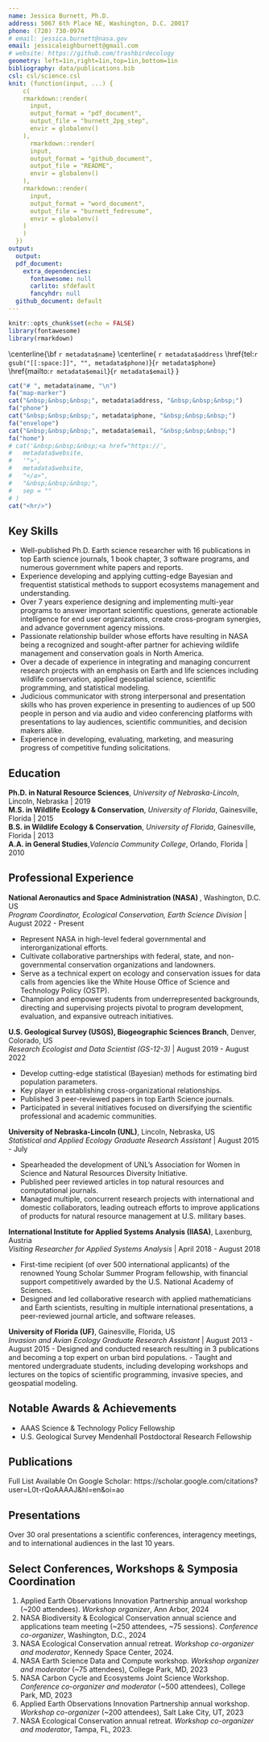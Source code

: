 ```yaml
---
name: Jessica Burnett, Ph.D.
address: 5067 6th Place NE, Washington, D.C. 20017
phone: (720) 730-0974
# email: jessica.burnett@nasa.gov
email: jessicaleighburnett@gmail.com
# website: https://github.com/trashbirdecology
geometry: left=1in,right=1in,top=1in,bottom=1in
bibliography: data/publications.bib
csl: csl/science.csl
knit: (function(input, ...) {
    c(
    rmarkdown::render(
      input,
      output_format = "pdf_document",
      output_file = "burnett_2pg_step",
      envir = globalenv()
    ),
      rmarkdown::render(
      input,
      output_format = "github_document",
      output_file = "README",
      envir = globalenv()
    ),
    rmarkdown::render(
      input,
      output_format = "word_document",
      output_file = "burnett_fedresume",
      envir = globalenv()
    )
    )
  })
output:
  output:
  pdf_document:
    extra_dependencies:
      fontawesome: null
      carlito: sfdefault
      fancyhdr: null
  github_document: default
---
```


```r
knitr::opts_chunk$set(echo = FALSE)
library(fontawesome)
library(rmarkdown)
```

\vspace*{-0.75in}
\thispagestyle{empty}
\centerline{\huge \bf `r metadata$name`}
\vspace{5pt}
\centerline{
\faicon{map-marker} `r metadata$address` \hspace{2 pt}
\faicon{phone} \href{tel:`r gsub("[[:space:]]", "", metadata$phone)`}{`r metadata$phone`} \hspace{2 pt}
\faicon{envelope} \href{mailto:`r metadata$email`}{`r metadata$email`} \hspace{2 pt}
}
\vspace{5pt}
\hrule

\pagestyle{fancy}
\fancyhead[L]{\textcolor[gray]{0.4}{Resume: `r metadata$name`}}
\fancyfoot[L]{\textcolor[gray]{0.4}{Document compiled on `r Sys.Date()` (\href{https://www.github.com/trashbirdecology/cv}{github.com/trashbirdecology/cv})}}
\pagenumbering{gobble}

```r
cat("# ", metadata$name, "\n")
fa("map-marker")
cat("&nbsp;&nbsp;&nbsp;", metadata$address, "&nbsp;&nbsp;&nbsp;")
fa("phone")
cat("&nbsp;&nbsp;&nbsp;", metadata$phone, "&nbsp;&nbsp;&nbsp;")
fa("envelope")
cat("&nbsp;&nbsp;&nbsp;", metadata$email, "&nbsp;&nbsp;&nbsp;")
fa("home")
# cat('&nbsp;&nbsp;&nbsp;<a href="https://',
#   metadata$website,
#   '">',
#   metadata$website,
#   "</a>",
#   "&nbsp;&nbsp;&nbsp;",
#   sep = ""
# )
cat("<hr/>")
```

## Key Skills
- Well-published Ph.D. Earth science researcher with 16 publications in top Earth science journals, 1 book chapter, 3 software programs, and numerous government white papers and reports.
- Experience developing and applying cutting-edge Bayesian and frequentist statistical methods to support ecosystems management and understanding. 
- Over 7 years experience designing and implementing multi-year programs to answer important scientific questions, generate actionable intelligence for end user organizations, create cross-program synergies, and advance government agency missions.
-	Passionate relationship builder whose efforts have resulting in NASA being a recognized and sought-after partner for achieving wildlife management and conservation goals in North America.
- Over a decade of experience in integrating and managing concurrent research projects with an emphasis on Earth and life sciences including wildlife conservation, applied geospatial science, scientific programming, and statistical modeling.
- Judicious communicator with strong interpersonal and presentation skills who has proven experience in presenting to audiences of up 500 people in person and via audio and video conferencing platforms with presentations to lay audiences, scientific communities, and decision makers alike.
- Experience in developing, evaluating, marketing, and measuring progress of competitive funding solicitations.
  <!-- Program/Project Management -->
  <!-- Geospatial Science and Technologies -->
  <!-- Strategic Thinking -->
  <!-- Earth Science Applications Research -->
  <!-- Partnering -->
  <!-- Financial Management -->
  <!-- Technical Competence -->
  
## Education
**Ph.D. in Natural Resource Sciences**, *University of Nebraska-Lincoln*, Lincoln, Nebraska | 2019 \
**M.S. in Wildlife Ecology & Conservation**, *University of Florida*, Gainesville, Florida | 2015 \
**B.S. in Wildlife Ecology & Conservation**, *University of Florida*, Gainesville, Florida | 2013 \
**A.A. in General Studies**,*Valencia Community College*, Orlando, Florida | 2010

## Professional Experience <!-- Skills, evidence, why it matters -->
**National Aeronautics and Space Administration (NASA) **, Washington, D.C. US \
*Program Coordinator, Ecological Conservation, Earth Science Division* | August 2022 - Present

- Represent NASA in high-level federal governmental and interorganizational efforts.
- Cultivate collaborative partnerships with federal, state, and non-governmental conservation organizations and landowners. 
- Serve as a technical expert on ecology and conservation issues for data calls from agencies like the White House Office of Science and Technology Policy (OSTP).
- Champion and empower students from underrepresented backgrounds, directing and supervising projects pivotal to program development, evaluation, and expansive outreach initiatives.

**U.S. Geological Survey (USGS), Biogeographic Sciences Branch**, Denver, Colorado, US \
*Research Ecologist and Data Scientist (GS-12-3)* | August 2019 - August 2022 

- Develop cutting-edge statistical (Bayesian) methods for estimating bird population parameters. 
- Key player in establishing cross-organizational relationships.
- Published 3 peer-reviewed papers in top Earth Science journals.
- Participated in several initiatives focused on diversifying the scientific professional and academic communities.

**University of Nebraska-Lincoln (UNL)**, Lincoln, Nebraska, US \
*Statistical and Applied Ecology Graduate Research Assistant* | August 2015 - July 

- Spearheaded the development of UNL's Association for Women in Science and Natural Resources Diversity Initiative.
- Published peer reviewed articles in top natural resources and computational journals.
- Managed multiple, concurrent research projects with international and domestic collaborators, leading outreach efforts to improve applications of products for natural resource management at U.S. military bases.

**International Institute for Applied Systems Analysis (IIASA)**, Laxenburg, Austria \
*Visiting Researcher for Applied Systems Analysis* | April 2018 - August 2018

- First-time recipient (of over 500 international applicants) of the renowned Young Scholar Summer Program fellowship, with financial support competitively awarded by the U.S. National Academy of Sciences.
- Designed and led collaborative research with applied mathematicians and Earth scientists, resulting in multiple international presentations, a peer-reviewed journal article, and software releases.

**University of Florida (UF)**, Gainesville, Florida, US \
*Invasion and Avian Ecology Graduate Research Assistant* | August 2013 - August 2015 
- Designed and conducted research resulting in 3 publications and becoming a top expert on urban bird populations.
- Taught and mentored undergraduate students, including developing workshops and lectures on the topics of scientific programming, invasive species, and geospatial modeling.

## Notable Awards & Achievements
- AAAS Science & Technology Policy Fellowship
- U.S. Geological Survey Mendenhall Postdoctoral Research Fellowship

## Publications
Full List Available On Google Scholar: https://scholar.google.com/citations?user=L0t-rQoAAAAJ&hl=en&oi=ao

## Presentations
Over 30 oral presentations a scientific conferences, interagency meetings, and to international audiences in the last 10 years.

## Select Conferences, Workshops & Symposia Coordination
1. Applied Earth Observations Innovation Partnership annual workshop (~200 attendees). *Workshop organizer*, Ann Arbor, 2024
1. NASA Biodiversity & Ecological Conservation annual science and applications team meeting (~250 attendees, ~75 sessions). *Conference co-organizer*, Washington, D.C., 2024
1. NASA Ecological Conservation annual retreat. *Workshop co-organizer and moderator*, Kennedy Space Center, 2024.
1. NASA Earth Science Data and Compute workshop. *Workshop organizer and moderator* (~75 attendees), College Park, MD, 2023
1. NASA Carbon Cycle and Ecosystems Joint Science Workshop. *Conference co-organizer and moderator* (~500 attendees), College Park, MD, 2023
1. Applied Earth Observations Innovation Partnership annual workshop. *Workshop co-organizer* (~200 attendees), Salt Lake City, UT, 2023
1. NASA Ecological Conservation annual retreat. *Workshop co-organizer and moderator*, Tampa, FL, 2023.

<!-- # Essay
## Current Fellowship at NASA Headquarters
I am currently hosted at NASA Headquarters in the Earth Science Division, focusing on outreach, engagement, and partnerships within the Ecological Conservation program, which funds global projects aimed at biodiversity conservation. My primary goal during this fellowship has been to make NASA's resources more accessible to fisheries and wildlife scientists, managers, and decision-makers. Through my efforts, I have successfully facilitated connections between NASA and these stakeholders, enhancing the impact of our conservation initiatives. 

## Interest in Science Diplomacy 
I am particularly interested in learning more about science diplomacy to expand my skillset and better engage in international forums. During my fellowship, I have developed strong relationships with conservation leaders and organizations in the U.S., including federal, state, and tribal entities. However, my limited experience in international science diplomacy restricts my effectiveness in global contexts. Understanding science diplomacy will enable me to participate more actively in NASA's international activities, such as IPBES, CoP, and UN subcommittees related to Earth and biodiversity science, thereby enhancing my contributions to these important initiatives.  

 ## Interest in International Collaboration

My interest in international collaboration, especially with science-policy fellows from Latin America and the Caribbean (LAC), stems from the recognition of the importance of these regions in global biodiversity. Although my work has predominantly focused on U.S. organizations, NASA funds several projects in the Caribbean and South America. Developing diplomatic and collegial relationships with organizations influencing on-the-ground decision-making and policy in these regions is crucial. By learning to better build and maintain these relationships, I aim to foster effective collaborations that can address shared ecological challenges and promote sustainable conservation efforts across borders. -->  


